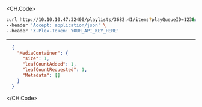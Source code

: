 
<CH.Code>
```bash Example Request
curl http://10.10.10.47:32400/playlists/3682.41/items?playQueueID=123&uri=server%3A%2F%2F12345%2Fcom.plexapp.plugins.library%2Flibrary%2Fmetadata%2F1 \
--header 'Accept: application/json' \
--header 'X-Plex-Token: YOUR_API_KEY_HERE'
```
---

```json Example Response
  {
    "MediaContainer": {
      "size": 1,
      "leafCountAdded": 1,
      "leafCountRequested": 1,
      "Metadata": []
    }
  }
```
</CH.Code>
